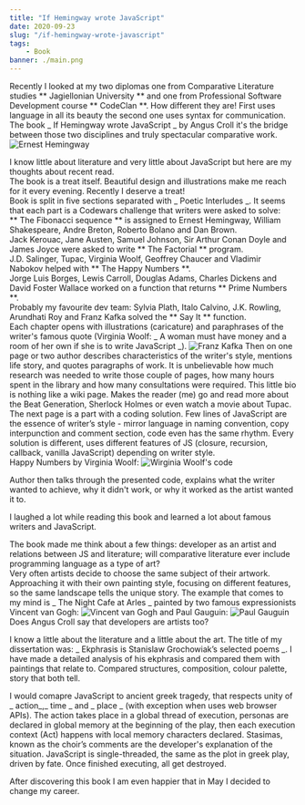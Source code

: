 ```yaml
---
title: "If Hemingway wrote JavaScript"
date: 2020-09-23
slug: "/if-hemingway-wrote-javascript"
tags:
    - Book
banner: ./main.png
---
```

Recently I looked at my two diplomas one from Comparative Literature studies ** Jagiellonian University ** and 
one from Professional Software Development course ** CodeClan **. How different 
they are! First uses language in all its beauty the second one uses syntax for 
communication.  
The book _ If Hemingway wrote JavaScript _ by Angus Croll it's the bridge between 
those two disciplines and truly spectacular comparative work.
![Ernest Hemingway](./main.png)


I know little about literature and very little about JavaScript but here are my thoughts about recent read.  
The book is a treat itself. Beautiful design and illustrations make me reach for it every evening. 
Recently I deserve a treat!  
Book is split in five sections separated with _ Poetic Interludes _. It seems that each part is a 
Codewars challenge that writers were asked to solve:  
** The Fibonacci sequence ** is assigned to Ernest Hemingway, William Shakespeare, Andre Breton, 
Roberto Bolano and Dan Brown.  
Jack Kerouac, Jane Austen, Samuel Johnson, Sir Arthur Conan Doyle and James Joyce were asked to write 
** The Factorial ** program.  
J.D. Salinger, Tupac, Virginia Woolf, Geoffrey Chaucer and Vladimir Nabokov helped with ** The Happy 
Numbers **.  
Jorge Luis Borges, Lewis Carroll, Douglas Adams, Charles Dickens and David Foster Wallace worked on a 
function that returns ** Prime Numbers **.  
Probably my favourite dev team: Sylvia Plath, Italo Calvino, J.K. Rowling, Arundhati Roy and Franz Kafka 
solved the ** Say It ** function.  
Each chapter opens with illustrations (caricature) and paraphrases of the writer's famous quote 
(Virginia Woolf: _ A woman must have money and a room of her own if she is to write JavaScript _). 
![Franz Kafka](./kafka.png)
Then on one page or two author describes characteristics of the writer's style, mentions life story, 
and quotes paragraphs of work.  It is unbelievable how much research was needed to write those couple 
of pages, how many hours spent in the library and how many consultations were required. This little bio 
is nothing like a wiki page. Makes the reader (me) go and read more about the Beat Generation, 
Sherlock Holmes or even watch a movie about Tupac. The next page is a part with a coding solution. 
Few lines of JavaScript are the essence of writer’s style - mirror language in naming convention, 
copy interpunction and comment section, code even has the same rhythm. Every solution is different, 
uses different features of JS (closure, recursion, callback, vanilla JavaScript) depending on writer style.  
Happy Numbers by Virginia Woolf:
![Wirginia Woolf's code](./virginia.png)

Author then talks through the presented code, explains what the writer wanted to achieve, why it didn't
work, or why it worked as the artist wanted it to.  

I laughed a lot while reading this book and learned a lot about famous writers and JavaScript.

The book made me think about a few things: developer as an artist and relations between JS and literature;
will comparative literature ever include programming language as a type of art?  
Very often artists decide to choose the same subject of their artwork. Approaching it with their own 
painting style, focusing on different features, so the same landscape tells the unique story. The 
example that comes to my mind is _ The Night Cafe at Arles _ painted by two famous expressionists Vincent 
van Gogh: 
![Vincent van Gogh](./vangogh.png)
and Paul Gauguin:
![Paul Gauguin](./gauguin.png)
Does Angus Croll say that developers are artists too?

I know a little about the literature and a little about the art. The title of my dissertation was: 
_ Ekphrasis is Stanislaw Grochowiak’s selected poems _. I have made a detailed analysis of his ekphrasis 
and compared them with paintings that relate to. Compared structures, composition, colour palette, 
story that both tell.  

I would comapre JavaScript to ancient greek tragedy,
that respects unity of _ action_,_ time _ and _ place _ (with exception when uses web browser APIs).
The action takes place in a global thread of execution, personas are declared in global memory at the
beginning of the play, then each execution context (Act) happens with local memory characters declared. 
Stasimas, known as the choir’s comments are the developer's explanation of the situation. JavaScript is 
single-threaded, the same as the plot in greek play, driven by fate. Once finished executing, all get 
destroyed.  

After discovering this book I am even happier that in May I decided to change my career.




